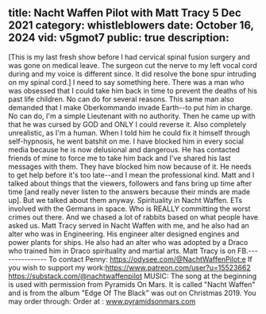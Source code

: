 title: Nacht Waffen Pilot with Matt Tracy 5 Dec 2021
category: whistleblowers
date: October 16, 2024
vid: v5gmot7
public: true
description:
---
[This is my last fresh show before I had cervical spinal fusion surgery and was gone on medical leave. The surgeon cut the nerve to my left vocal cord during and my voice is different since. It did resolve the bone spur intruding on my spinal cord.]
I need to say something here. There was a man who was obsessed that I could take him back in time to prevent the deaths of his past life children. No can do for several reasons. This same man also demanded that I make Oberkommando invade Earth--to put him in charge. No can do, I'm a simple Lieutenant with no authority. Then he came up with that he was cursed by GOD and ONLY I could reverse it. Also completely unrealistic, as I'm a human. When I told him he could fix it himself through self-hypnosis, he went batshit on me. I have blocked him in every social media because he is now delusional and dangerous. He has contacted friends of mine to force me to take him back and I've shared his last messages with them. They have blocked him now because of it. He needs to get help before it's too late--and I mean the professional kind.
Matt and I talked about things that the viewers, followers and fans bring up time after time [and really never listen to the answers because their minds are made up]. But we talked about them anyway. Spirituality in Nacht Waffen. ETs involved with the Germans in space. Who is REALLY committing the worst crimes out there. And we chased a lot of rabbits based on what people have asked us.
Matt Tracy served in Nacht Waffen with me, and he also had an alter who was in Engineering. His engineer alter designed engines and power plants for ships. He also had an alter who was adopted by a Draco who trained him in Draco spirituality and martial arts.
Matt Tracy is on FB.---------------
To contact Penny:
https://odysee.com/@NachtWaffenPilot:e
If you wish to support my work:https://www.patreon.com/user?u=15523662
https://substack.com/@nachtwaffenpilot
MUSIC:
The song at the beginning is used with permission from Pyramids On Mars.
It is called "Nacht Waffen" and is from the album "Edge Of The Black" was out on Christmas 2019.
You may order through:
Order at : www.pyramidsonmars.com
